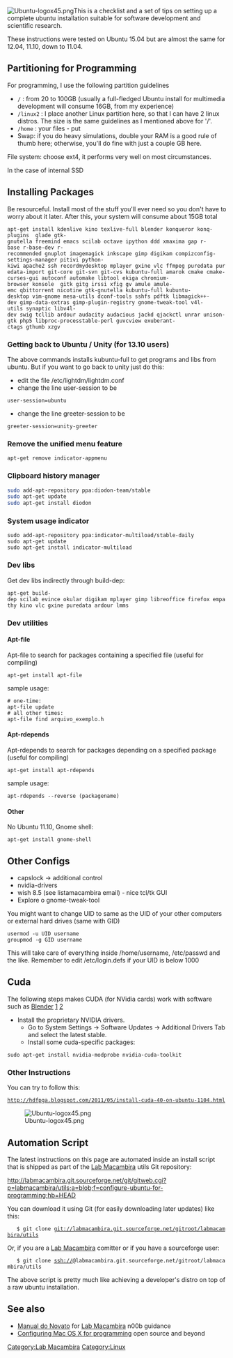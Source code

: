 [[Image:Ubuntu-logox45.png|right]]This is a checklist and a set of tips on setting up a complete ubuntu installation suitable for software development and scientific research.  

These instructions were tested on Ubuntu 15.04 but are almost the same for 12.04, 11.10, down to 11.04.

==Partitioning for Programming==

For programming, I use the following partition guidelines
* <tt>/</tt> : from 20 to 100GB (usually a full-fledged Ubuntu install for multimedia development will consume 16GB, from my experience)
* <tt>/linux2</tt> : I place another Linux partition here, so that I can have 2 linux distros. The size is the same guidelines as I mentioned above for '/'.
* <tt>/home</tt> : your files - put 
* Swap: if you do heavy simulations, double your RAM is a good rule of thumb here; otherwise, you'll do fine with just a couple GB here.

File system: choose ext4, it performs very well on most circumstances.

In the case of internal SSD



== Installing Packages ==

Be resourceful. Install most of the stuff you'll ever need so you don't have to worry about it later. After this, your system will consume about 15GB total

 apt-get install kdenlive kino texlive-full blender konqueror konq-plugins  glade gtk-gnutella freemind emacs scilab octave ipython ddd xmaxima gap r-base r-base-dev r-recommended gnuplot imagemagick inkscape gimp digikam compizconfig-settings-manager pitivi python-kiwi apache2 ssh recordmydesktop mplayer gxine vlc ffmpeg puredata puredata-import git-core git-svn git-cvs kubuntu-full amarok cmake cmake-curses-gui autoconf automake libtool ekiga chromium-browser konsole  gitk gitg irssi xfig gv amule amule-emc qbittorrent nicotine gtk-gnutella kubuntu-full kubuntu-desktop vim-gnome mesa-utils dconf-tools sshfs pdftk libmagick++-dev gimp-data-extras gimp-plugin-registry gnome-tweak-tool v4l-utils synaptic libv4l-dev swig tcllib ardour audacity audacious jackd qjackctl unrar unison-gtk php5 libproc-processtable-perl guvcview exuberant-ctags gthumb xzgv

=== Getting back to Ubuntu / Unity (for 13.10 users) ===
The above commands installs kubuntu-full to get programs and libs from ubuntu. But if you want to go back to unity just do this:
* edit the file /etc/lightdm/lightdm.conf  
* change the line user-session to be
 user-session=ubuntu
* change the line greeter-session to be
 greeter-session=unity-greeter 

=== Remove the unified menu feature ===
 apt-get remove indicator-appmenu 

=== Clipboard history manager ===
<syntaxhighlight lang="bash">sudo add-apt-repository ppa:diodon-team/stable
sudo apt-get update
sudo apt-get install diodon
</syntaxhighlight>

=== System usage indicator ===

 sudo add-apt-repository ppa:indicator-multiload/stable-daily
 sudo apt-get update
 sudo apt-get install indicator-multiload

=== Dev libs ===
Get dev libs indirectly through build-dep:

 apt-get build-dep scilab evince okular digikam mplayer gimp libreoffice firefox empathy kino vlc gxine puredata ardour lmms

=== Dev utilities ===
==== Apt-file ====
Apt-file to search for packages containing a specified file (useful for compiling)
 apt-get install apt-file

sample usage:
 # one-time: 
 apt-file update    
 # all other times:
 apt-file find arquivo_exemplo.h

==== Apt-rdepends ====
Apt-rdepends to search for packages depending on a specified package (useful for compiling)
 apt-get install apt-rdepends

sample usage:
 apt-rdepends --reverse (packagename)

==== Other ====
No Ubuntu 11.10, Gnome shell:
 apt-get install gnome-shell

==Other Configs==

* capslock -> additional control
* nvidia-drivers
* wish 8.5 (see listamacambira email) - nice tcl/tk GUI
* Explore o gnome-tweak-tool

You might want to change UID to same as the UID of your other computers or external hard drives (same with GID)

 usermod -u UID username
 groupmod -g GID username

This will take care of everything inside /home/username, /etc/passwd and the like. Remember to edit /etc/login.defs if your UID is below 1000

== Cuda ==

The following steps makes CUDA (for NVidia cards) work with software such as [[Blender]] [http://blender.stackexchange.com/questions/7485/enabling-gpu-rendering-for-cycles]
[http://blender.stackexchange.com/questions/31045/cuda-rendering-on-linux-mint-or-ubuntu-variants/31111#31111] 
* Install the proprietary NVIDIA drivers.
** Go to System Settings -> Software Updates -> Additional Drivers Tab and select the latest stable.
** Install some cuda-specific packages: 
 sudo apt-get install nvidia-modprobe nvidia-cuda-toolkit

=== Other Instructions ===
You can try to follow this:
 http://hdfpga.blogspot.com/2011/05/install-cuda-40-on-ubuntu-1104.html
[[Image:Ubuntu-logox45.png|right]]
[[Category:Lab Macambira]]
[[Category:Linux]]

== Automation Script ==
The latest instructions on this page are automated inside an install script that is shipped as part of the [[Lab Macambira]] utils Git repository:

http://labmacambira.git.sourceforge.net/git/gitweb.cgi?p=labmacambira/utils;a=blob;f=configure-ubuntu-for-programming;hb=HEAD

You can download it using Git (for easily downloading later updates) like this:


    $ git clone git://labmacambira.git.sourceforge.net/gitroot/labmacambira/utils

Or, if you are a [[Lab Macambira]] comitter or if you have a sourceforge user:

    $ git clone ssh://<usuario>@labmacambira.git.sourceforge.net/gitroot/labmacambira/utils

The above script is pretty much like achieving a developer's distro on top of a raw ubuntu installation.

== See also ==
* [[Manual do Novato]] for [[Lab Macambira]] n00b guidance
* [[Mac|Configuring Mac OS X for programming]] open source and beyond
